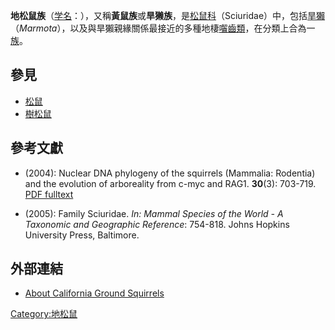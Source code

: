 {{Automatic Taxobox
| fossil_range = 
早[[漸新世|漸新世]]至今| image = Ground squirrel berkeley marina 01.jpg
| image_caption = [[加利福尼亚地松鼠|加利福尼亚地松鼠]]
| taxon = Marmotini
| authority = [[Reginald_Innes_Pocock|Pocock]], 1923
| subdivision_ranks = 屬
| subdivision =
*''[[Palaeosciurus|Palaeosciurus]]''（化石）<BR>
*[[岩松鼠屬|岩松鼠屬]] ''Sciurotamias''<BR>
*''[[Spermophilinus|Spermophilinus]]''（化石）<BR>
*[[羚松鼠屬|羚松鼠屬]] ''Ammospermophilus''<BR>
*[[美洲黃鼠屬|美洲黃鼠屬]] ''Spermophilus''<BR>
*''[[Notocitellus|Notocitellus]]''<BR>
*''[[Otospermophilus|Otospermophilus]]''<BR>
*''[[Callospermophilus|Callospermophilus]]''<BR>
*[[旱地黄鼠属|旱地黄鼠属]] ''Xerospermophilus''<BR>
*[[草原犬鼠|草原犬鼠]] ''Cynomys''<BR>
*''[[Poliocitellus|Poliocitellus]]''<BR>
*''[[Ictidomys|Ictidomys]]''<BR>
*''[[Arctomyoides|Arctomyoides]]''（化石）<BR>
*''[[Miospermophilus|Miospermophilus]]''（化石）<BR>
*''[[Paenemarmota|Paenemarmota]]''（化石）<BR>
*''[[Palaearctomys|Palaearctomys]]''（化石）<BR>
*''[[Protospermophilus|Protospermophilus]]''（化石）<BR>
*[[旱獺屬|旱獺屬]] ''Marmota''<BR>
*[[花鼠|花鼠]] ''Eutamias''<BR>
*[[黃松花栗鼠|黃松花栗鼠]] ''Neotamias''<BR>
*''[[Nototamias|Nototamias]]''（化石）<BR>
*[[花栗鼠|花栗鼠]] ''Tamias''<BR>
*''[[Urocitellus|Urocitellus]]''<BR>
}}

'''地松鼠族'''（[[学名|学名]]：{{lang|la|Marmotini}}），又稱'''黃鼠族'''或'''旱獭族'''，是[[松鼠科|松鼠科]]（Sciuridae）中，包括[[旱獺|旱獺]]（''Marmota''），以及與旱獺親緣關係最接近的多種地棲[[囓齒類|囓齒類]]，在分類上合為一[[族_(生物)|族]]。

== 參見 ==
*[[松鼠|松鼠]]
*[[樹松鼠|樹松鼠]]

== 參考文獻 ==
* {{aut|Steppan, Scott J.; Storz, B.L. & Hoffmann, R.S.}} (2004): Nuclear DNA phylogeny of the squirrels (Mammalia: Rodentia) and the evolution of arboreality from c-myc and RAG1. ''{{tsl|en|Molecular Phylogenetics and Evolution|Mol. Phyl. Evol.}}'' '''30'''(3): 703-719. <small>{{doi|10.1016/S1055-7903(03)00204-5}}</small> [http://bio.fsu.edu/~steppan/Steppan_et_al_Sciuridae.pdf PDF fulltext]{{Wayback|url=http://bio.fsu.edu/~steppan/Steppan_et_al_Sciuridae.pdf |date=20110713033906 }}
* {{aut|Thorington, R.W. & Hoffmann, R.S.}} (2005): Family Sciuridae. ''In: Mammal Species of the World - A Taxonomic and Geographic Reference'': 754-818.  Johns Hopkins University Press, Baltimore.

== 外部連結 ==
* [https://web.archive.org/web/19970215003617/http://www.etc-etc.com/sqrlinfo.htm About California Ground Squirrels]
{{Taxonbar|from=Q389250}}

[[Category:地松鼠|Category:地松鼠]]


{{Sciuridae-stub}}